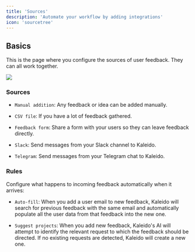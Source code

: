 ```yaml
---
title: 'Sources'
description: 'Automate your workflow by adding integrations'
icon: 'sourcetree'
---
```


## Basics

This is the page where you configure the sources of user feedback. They can all work together.

<Frame caption="Sources and rules">
  <img src="/images/sources/basic.jpg" />
</Frame>

### Sources

- `Manual addition`: Any feedback or idea can be added manually.

- `CSV file`: If you have a lot of feedback gathered.

- `Feedback form`: Share a form with your users so they can leave feedback directly.

- `Slack`: Send messages from your Slack channel to Kaleido.

- `Telegram`: Send messages from your Telegram chat to Kaleido.

### Rules

Configure what happens to incoming feedback automatically when it arrives:

- `Auto-fill`: When you add a user email to new feedback, Kaleido will search for previous feedback 
with the same email and automatically populate all the user data from that feedback into the new one.

- `Suggest projects`: When you add new feedback, Kaleido's AI will attempt to identify the relevant request 
to which the feedback should be directed. If no existing requests are detected, Kaleido will create a new one.
